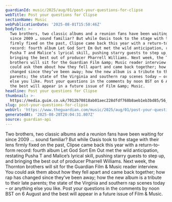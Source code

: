 ```yaml
---
guardianId: music/2025/aug/01/post-your-questions-for-clipse
webTitle: Post your questions for Clipse
sectionName: Music
webPublicationDate: '2025-08-01T15:50:46Z'
bodyText: >-
  Two brothers, two classic albums and a reunion fans have been waiting for
  since 2009 … sound familiar? But while Oasis took to the stage with their lens
  firmly fixed on the past, Clipse came back this year with a return-to-form
  record: fourth album Let God Sort Em Out met the wild anticipation, restating
  Pusha T and Malice’s lyrical skill, pushing starry guests to step up, and
  bringing the best out of producer Pharrell Williams. Next week, the Thornton
  brothers will sit for the Guardian Film &amp; Music reader interview. You
  could ask them about how they fell apart and came back together; how rap has
  changed since they’ve been away; how the new album is a tribute to their late
  parents; the state of the Virginia and southern rap scenes today – or anything
  else you like. Post your questions in the comments by noon BST on 6 August and
  the best will appear in a future issue of Film &amp; Music.
headline: Post your questions for Clipse
thumbnail: >-
  https://media.guim.co.uk/7012b70818ab01aec228dfdf768b8aeb1eb3bd85/56_223_2543_2034/500.jpg
slug: post-your-questions-for-clipse
webUrl: 'https://www.theguardian.com/music/2025/aug/01/post-your-questions-for-clipse'
generatedAt: '2025-08-28T20:04:31.807Z'
source: guardian-api
---
```

Two brothers, two classic albums and a reunion fans have been waiting for since 2009 … sound familiar? But while Oasis took to the stage with their lens firmly fixed on the past, Clipse came back this year with a return-to-form record: fourth album Let God Sort Em Out met the wild anticipation, restating Pusha T and Malice’s lyrical skill, pushing starry guests to step up, and bringing the best out of producer Pharrell Williams. Next week, the Thornton brothers will sit for the Guardian Film &amp; Music reader interview. You could ask them about how they fell apart and came back together; how rap has changed since they’ve been away; how the new album is a tribute to their late parents; the state of the Virginia and southern rap scenes today – or anything else you like. Post your questions in the comments by noon BST on 6 August and the best will appear in a future issue of Film &amp; Music.
